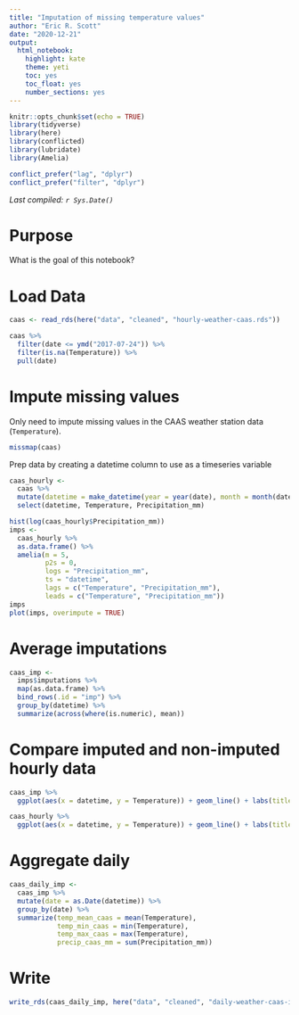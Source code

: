 ```yaml
---
title: "Imputation of missing temperature values"
author: "Eric R. Scott"
date: "2020-12-21"
output: 
  html_notebook: 
    highlight: kate
    theme: yeti
    toc: yes
    toc_float: yes
    number_sections: yes
---
```


```r
knitr::opts_chunk$set(echo = TRUE)
library(tidyverse)
library(here)
library(conflicted)
library(lubridate)
library(Amelia)

conflict_prefer("lag", "dplyr")
conflict_prefer("filter", "dplyr")
```

*Last compiled: `r Sys.Date()`*

# Purpose

What is the goal of this notebook?

# Load Data

```r
caas <- read_rds(here("data", "cleaned", "hourly-weather-caas.rds"))
```

```r
caas %>% 
  filter(date <= ymd("2017-07-24")) %>% 
  filter(is.na(Temperature)) %>% 
  pull(date)
```


# Impute missing values
Only need to impute missing values in the CAAS weather station data (`Temperature`).

```r
missmap(caas)
```

Prep data by creating a datetime column to use as a timeseries variable

```r
caas_hourly <- 
  caas %>% 
  mutate(datetime = make_datetime(year = year(date), month = month(date), day = day(date), hour = Hour)) %>% 
  select(datetime, Temperature, Precipitation_mm)
```


```r
hist(log(caas_hourly$Precipitation_mm))
imps <- 
  caas_hourly %>% 
  as.data.frame() %>% 
  amelia(m = 5,
         p2s = 0,
         logs = "Precipitation_mm",
         ts = "datetime",
         lags = c("Temperature", "Precipitation_mm"),
         leads = c("Temperature", "Precipitation_mm"))
imps
plot(imps, overimpute = TRUE)
```

# Average imputations

```r
caas_imp <- 
  imps$imputations %>% 
  map(as.data.frame) %>% 
  bind_rows(.id = "imp") %>% 
  group_by(datetime) %>% 
  summarize(across(where(is.numeric), mean))
```

# Compare imputed and non-imputed hourly data

```r
caas_imp %>% 
  ggplot(aes(x = datetime, y = Temperature)) + geom_line() + labs(title = "Imputed")

caas_hourly %>% 
  ggplot(aes(x = datetime, y = Temperature)) + geom_line() + labs(title= "original")
```

# Aggregate daily

```r
caas_daily_imp <-
  caas_imp %>% 
  mutate(date = as.Date(datetime)) %>% 
  group_by(date) %>% 
  summarize(temp_mean_caas = mean(Temperature),
            temp_min_caas = min(Temperature),
            temp_max_caas = max(Temperature),
            precip_caas_mm = sum(Precipitation_mm))
```

# Write

```r
write_rds(caas_daily_imp, here("data", "cleaned", "daily-weather-caas-imputed.rds"))
```


